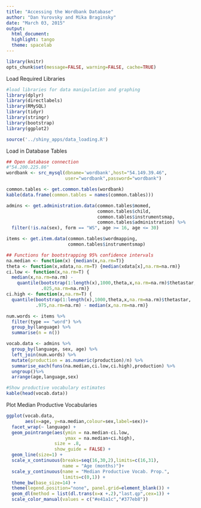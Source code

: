 ```yaml
---
title: "Accessing the Wordbank Database"
author: "Dan Yurovsky and Mika Braginsky"
date: "March 03, 2015"
output: 
  html_document:
  highlight: tango
  theme: spacelab
---
```


```r
library(knitr)
opts_chunk$set(message=FALSE, warning=FALSE, cache=TRUE)
```

Load Required Libraries
```r
#load libraries for data manipulation and graphing
library(dplyr)
library(directlabels)
library(RMySQL)
library(tidyr)
library(stringr)
library(bootstrap)
library(ggplot2)

source('../shiny_apps/data_loading.R')

```

Load in Database Tables
```r
## Open database connection
#"54.200.225.86"
wordbank <- src_mysql(dbname='wordbank',host="54.149.39.46", 
                      user="wordbank",password="wordbank")

common.tables <- get.common.tables(wordbank)
kable(data.frame(common.tables = names(common.tables)))

admins <- get.administration.data(common.tables$momed,
                                  common.tables$child,
                                  common.tables$instrumentsmap,
                                  common.tables$administration) %>%
  filter(!is.na(sex), form == "WS", age >= 16, age <= 30)

items <- get.item.data(common.tables$wordmapping,
                       common.tables$instrumentsmap)
```

```r
## Functions for bootstrapping 95% confidence intervals
na.median <- function(x) {median(x,na.rm=T)}
theta <- function(x,xdata,na.rm=T) {median(xdata[x],na.rm=na.rm)}
ci.low <- function(x,na.rm=T) {
  median(x,na.rm=na.rm) - 
    quantile(bootstrap(1:length(x),1000,theta,x,na.rm=na.rm)$thetastar,
             .025,na.rm=na.rm)}
ci.high <- function(x,na.rm=T) {
  quantile(bootstrap(1:length(x),1000,theta,x,na.rm=na.rm)$thetastar,
           .975,na.rm=na.rm) - median(x,na.rm=na.rm)}

num.words <- items %>%
  filter(type == "word") %>%
  group_by(language) %>%
  summarise(n = n())

vocab.data <- admins %>%
  group_by(language, sex, age) %>%
  left_join(num.words) %>%
  mutate(production = as.numeric(production)/n) %>%
  summarise_each(funs(na.median,ci.low,ci.high),production) %>%
  ungroup()%>%
  arrange(age,language,sex)

#Show productive vocabulary estimates
kable(head(vocab.data))
```

Plot Median Productive Vocabularies
```r
ggplot(vocab.data,
       aes(x=age, y=na.median,colour=sex,label=sex))+
  facet_wrap(~ language) +
  geom_pointrange(aes(ymin = na.median-ci.low,
                      ymax = na.median+ci.high),
                  size = .8,
                  show_guide = FALSE) +
  geom_line(size=1) +
  scale_x_continuous(breaks=seq(16,30,2),limits=c(16,31),
                     name = "Age (months)")+
  scale_y_continuous(name = "Median Productive Vocab. Prop.",
                     limits=c(0,1)) +
  theme_bw(base_size=14) +
  theme(legend.position="none", panel.grid=element_blank()) +
  geom_dl(method = list(dl.trans(x=x +.2),"last.qp",cex=1)) +
  scale_color_manual(values = c("#e41a1c","#377eb8"))
```


